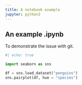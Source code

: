 ```yaml
---
title: A notebook example
jupyter: python3
---
```


## An example .ipynb

To demonstrate the issue with git.

```python
#| echo: true

import seaborn as sns

df = sns.load_dataset("penguins")
sns.pairplot(df, hue = "species")
```
